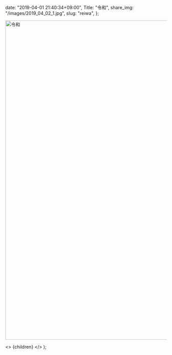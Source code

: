 
  date: "2019-04-01 21:40:34+09:00",
  Title: "令和",
  share_img: "/images/2019_04_02_1.jpg",
  slug: "reiwa",
};

<img src="/Users/dream_exp/Desktop/Projects/ikyoukoujitsu/ikyoukoujitsu-v2/public/images/2019_04_02_1.jpg" alt="令和" width="1500" height="1000" />

  <>
    <Head>
      <title>{meta.Title} | 異郷好実</title>
    </Head>
    <PostLayout meta={meta}>{children}</PostLayout>
  </>
);
